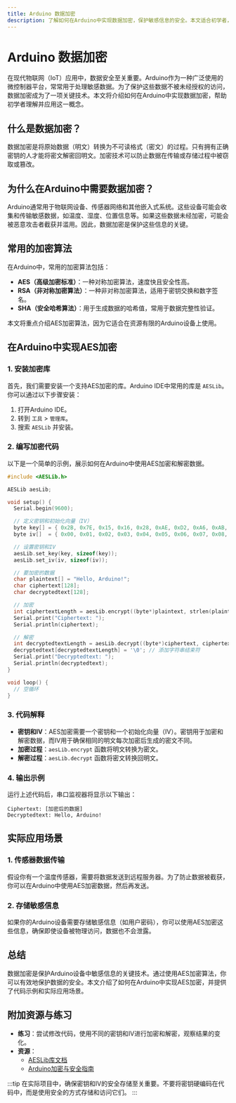 ```yaml
---
title: Arduino 数据加密
description: 了解如何在Arduino中实现数据加密，保护敏感信息的安全。本文适合初学者，涵盖基本概念、代码示例和实际应用场景。
---
```


# Arduino 数据加密

在现代物联网（IoT）应用中，数据安全至关重要。Arduino作为一种广泛使用的微控制器平台，常常用于处理敏感数据。为了保护这些数据不被未经授权的访问，数据加密成为了一项关键技术。本文将介绍如何在Arduino中实现数据加密，帮助初学者理解并应用这一概念。

## 什么是数据加密？

数据加密是将原始数据（明文）转换为不可读格式（密文）的过程。只有拥有正确密钥的人才能将密文解密回明文。加密技术可以防止数据在传输或存储过程中被窃取或篡改。

## 为什么在Arduino中需要数据加密？

Arduino通常用于物联网设备、传感器网络和其他嵌入式系统。这些设备可能会收集和传输敏感数据，如温度、湿度、位置信息等。如果这些数据未经加密，可能会被恶意攻击者截获并滥用。因此，数据加密是保护这些信息的关键。

## 常用的加密算法

在Arduino中，常用的加密算法包括：

- **AES（高级加密标准）**：一种对称加密算法，速度快且安全性高。
- **RSA（非对称加密算法）**：一种非对称加密算法，适用于密钥交换和数字签名。
- **SHA（安全哈希算法）**：用于生成数据的哈希值，常用于数据完整性验证。

本文将重点介绍AES加密算法，因为它适合在资源有限的Arduino设备上使用。

## 在Arduino中实现AES加密

### 1. 安装加密库

首先，我们需要安装一个支持AES加密的库。Arduino IDE中常用的库是 `AESLib`。你可以通过以下步骤安装：

1. 打开Arduino IDE。
2. 转到 `工具` > `管理库`。
3. 搜索 `AESLib` 并安装。

### 2. 编写加密代码

以下是一个简单的示例，展示如何在Arduino中使用AES加密和解密数据。

```cpp
#include <AESLib.h>

AESLib aesLib;

void setup() {
  Serial.begin(9600);

  // 定义密钥和初始化向量（IV）
  byte key[] = { 0x2B, 0x7E, 0x15, 0x16, 0x28, 0xAE, 0xD2, 0xA6, 0xAB, 0xF7, 0x15, 0x88, 0x09, 0xCF, 0x4F, 0x3C };
  byte iv[]  = { 0x00, 0x01, 0x02, 0x03, 0x04, 0x05, 0x06, 0x07, 0x08, 0x09, 0x0A, 0x0B, 0x0C, 0x0D, 0x0E, 0x0F };

  // 设置密钥和IV
  aesLib.set_key(key, sizeof(key));
  aesLib.set_iv(iv, sizeof(iv));

  // 要加密的数据
  char plaintext[] = "Hello, Arduino!";
  char ciphertext[128];
  char decryptedtext[128];

  // 加密
  int ciphertextLength = aesLib.encrypt((byte*)plaintext, strlen(plaintext), (byte*)ciphertext);
  Serial.print("Ciphertext: ");
  Serial.println(ciphertext);

  // 解密
  int decryptedtextLength = aesLib.decrypt((byte*)ciphertext, ciphertextLength, (byte*)decryptedtext);
  decryptedtext[decryptedtextLength] = '\0'; // 添加字符串结束符
  Serial.print("Decryptedtext: ");
  Serial.println(decryptedtext);
}

void loop() {
  // 空循环
}
```

### 3. 代码解释

- **密钥和IV**：AES加密需要一个密钥和一个初始化向量（IV）。密钥用于加密和解密数据，而IV用于确保相同的明文每次加密后生成的密文不同。
- **加密过程**：`aesLib.encrypt` 函数将明文转换为密文。
- **解密过程**：`aesLib.decrypt` 函数将密文转换回明文。

### 4. 输出示例

运行上述代码后，串口监视器将显示以下输出：

```
Ciphertext: [加密后的数据]
Decryptedtext: Hello, Arduino!
```

## 实际应用场景

### 1. 传感器数据传输

假设你有一个温度传感器，需要将数据发送到远程服务器。为了防止数据被截获，你可以在Arduino中使用AES加密数据，然后再发送。

### 2. 存储敏感信息

如果你的Arduino设备需要存储敏感信息（如用户密码），你可以使用AES加密这些信息，确保即使设备被物理访问，数据也不会泄露。

## 总结

数据加密是保护Arduino设备中敏感信息的关键技术。通过使用AES加密算法，你可以有效地保护数据的安全。本文介绍了如何在Arduino中实现AES加密，并提供了代码示例和实际应用场景。

## 附加资源与练习

- **练习**：尝试修改代码，使用不同的密钥和IV进行加密和解密，观察结果的变化。
- **资源**：
  - [AESLib库文档](https://github.com/DavyLandman/AESLib)
  - [Arduino加密与安全指南](https://www.arduino.cc/en/Guide/Security)

:::tip
在实际项目中，确保密钥和IV的安全存储至关重要。不要将密钥硬编码在代码中，而是使用安全的方式存储和访问它们。
:::